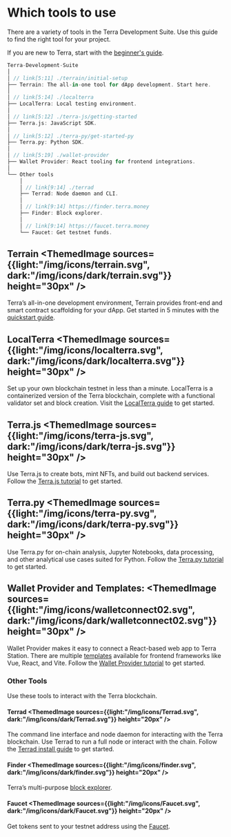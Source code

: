 
# Which tools to use

There are a variety of tools in the Terra Development Suite. Use this guide to find the right tool for your project.

If you are new to Terra, start with the [beginner's guide](./get-started.mdx).

```rust
Terra-Development-Suite
│
│ // link[5:11] ./terrain/initial-setup 
├── Terrain: The all-in-one tool for dApp development. Start here.
│
│ // link[5:14] ./localterra
├── LocalTerra: Local testing environment.
│
│ // link[5:12] ./terra-js/getting-started
├── Terra.js: JavaScript SDK.
│
│ // link[5:12] ./terra-py/get-started-py
├── Terra.py: Python SDK.
│
│ // link[5:19] ./wallet-provider
├── Wallet Provider: React tooling for frontend integrations.
│
└── Other tools
    │
    │ // link[9:14] ./terrad
    ├── Terrad: Node daemon and CLI.
    │
    │ // link[9:14] https://finder.terra.money
    ├── Finder: Block explorer.
    │
    │ // link[9:14] https://faucet.terra.money
    └── Faucet: Get testnet funds.
```

## Terrain <ThemedImage sources={{light:"/img/icons/terrain.svg", dark:"/img/icons/dark/terrain.svg"}} height="30px" />

Terra’s all-in-one development environment, Terrain provides front-end and smart contract scaffolding for your dApp. Get started in 5 minutes with the [quickstart guide](./get-started.mdx).

## LocalTerra <ThemedImage sources={{light:"/img/icons/localterra.svg", dark:"/img/icons/dark/localterra.svg"}} height="30px" />

Set up your own blockchain testnet in less than a minute. LocalTerra is a containerized version of the Terra blockchain, complete with a functional validator set and block creation. Visit the [LocalTerra guide](terrain/using-terrain-localterra.mdx) to get started.

## Terra.js <ThemedImage sources={{light:"/img/icons/terra-js.svg", dark:"/img/icons/dark/terra-js.svg"}} height="30px" />

Use Terra.js to create bots, mint NFTs, and build out backend services. Follow the [Terra.js tutorial](terra-js/getting-started.mdx) to get started.

## Terra.py <ThemedImage sources={{light:"/img/icons/terra-py.svg", dark:"/img/icons/dark/terra-py.svg"}} height="30px" />

Use Terra.py for on-chain analysis, Jupyter Notebooks, data processing, and other analytical use cases suited for Python. Follow the [Terra.py tutorial](https://terra-money.github.io/terra.py/tutorial.html) to get started.

## Wallet Provider and Templates: <ThemedImage sources={{light:"/img/icons/walletconnect02.svg", dark:"/img/icons/dark/walletconnect02.svg"}} height="30px" />

Wallet Provider makes it easy to connect a React-based web app to Terra Station. There are multiple [templates](https://templates.terra.money/) available for frontend frameworks like Vue, React, and Vite. Follow the [Wallet Provider tutorial](wallet-provider/wallet-provider-tutorial.mdx) to get started.

### Other Tools

Use these tools to interact with the Terra blockchain.

#### Terrad <ThemedImage sources={{light:"/img/icons/Terrad.svg", dark:"/img/icons/dark/Terrad.svg"}} height="20px" />

The command line interface and node daemon for interacting with the Terra blockchain. Use Terrad to run a full node or interact with the chain. Follow the [Terrad install guide](terrad/install-terrad.mdx) to get started.

#### Finder <ThemedImage sources={{light:"/img/icons/finder.svg", dark:"/img/icons/dark/finder.svg"}} height="20px" />

Terra’s multi-purpose [block explorer](https://finder.terra.money/).

#### Faucet <ThemedImage sources={{light:"/img/icons/Faucet.svg", dark:"/img/icons/dark/Faucet.svg"}} height="20px" />

Get tokens sent to your testnet address using the [Faucet](https://faucet.terra.money).

